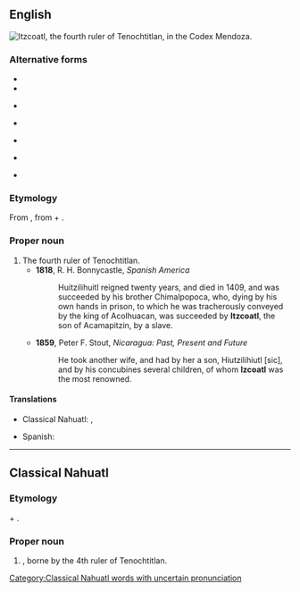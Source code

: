 {{also|Itzcóatl}}

==English==
[[Image:Itzcoatl.jpg|frame|right|Itzcoatl, the fourth ruler of Tenochtitlan, in the Codex Mendoza.]]
{{wikipedia}}

===Alternative forms===
* {{l|en|Itzcóatl}}
* {{l|en|Itzcohuatl}}
* {{l|en|Izcoatl}} {{qualifier|obsolete}}
* {{l|en|Izcohuatl}} {{qualifier|obsolete}}
* {{l|en|Ytzcoatl}} {{qualifier|obsolete}}
* {{l|en|Ytzcohuatl}} {{qualifier|obsolete}}
* {{l|en|Yzcohuatl}} {{qualifier|obsolete}}

===Etymology===
From {{bor|en|nci|Ītzcōātl}}, from {{m|nci|itztli||obsidian}} + {{m|nci|cōātl||snake}}.

===Proper noun===
{{en-proper noun}}

# The fourth ruler of Tenochtitlan.
#* '''1818''', R. H. Bonnycastle, ''Spanish America''
#*: Huitzilihuitl reigned twenty years, and died in 1409, and was succeeded by his brother Chimalpopoca, who, dying by his own hands in prison, to which he was tracherously conveyed by the king of Acolhuacan, was succeeded by '''Itzcoatl''', the son of Acamapitzin, by a slave.
#* '''1859''', Peter F. Stout, ''Nicaragua: Past, Present and Future''
#*: He took another wife, and had by her a son, Hiutzilihiutl [sic], and by his concubines several children, of whom '''Izcoatl''' was the most renowned.

====Translations====
{{trans-top|the name of the 4th ruler of Tenochtitlan}}
* Classical Nahuatl: {{t|nci|Itzcoatl}}, {{t|nci|Itzcoatzin}} {{qualifier|honorific}}
{{trans-mid}}
* Spanish: {{t|es|Itzcóatl}}
{{trans-bottom}}

----

==Classical Nahuatl==

===Etymology===
{{m|nci|itztli||obsidian}} + {{m|nci|cōātl}}.

===Proper noun===
{{nci-proper noun|Ītzcōātl}}

# {{given name|nci|male}}, borne by the 4th ruler of Tenochtitlan.

[[Category:Classical Nahuatl words with uncertain pronunciation]]
